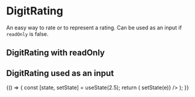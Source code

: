 
<Meta title="Inputs/DigitRating" component={DigitRating} />

# DigitRating

An easy way to rate or to represent a rating. Can be used as an input if `readOnly` is false.

## DigitRating with readOnly

<Preview>
    <Story name="DigitRating readOnly">
        <div>
            <DigitRating value={3} />
            <DigitRating value={4.5} />
        </div>
    </Story>
</Preview>

## DigitRating used as an input

<Preview>
    <Story name="DigitRating in a form">
        {() => {
            const [state, setState] = useState(2.5);
            return (
                <DigitRating
                    upperLabel={"Set the rating for pizza"}
                    value={state}
                    onChange={e => setState(e)}
                />
            );
        }}
    </Story>
</Preview>

<Props of={DigitRating} />
